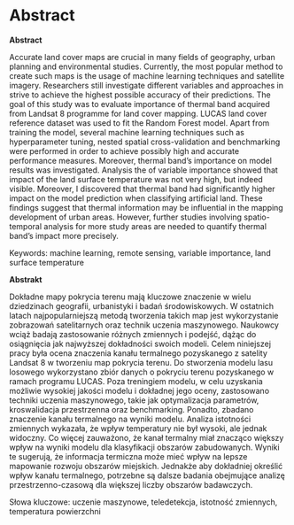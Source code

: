 # Abstract {.unnumbered}

**Abstract**

Accurate land cover maps are crucial in many fields of geography, urban planning and environmental studies.
Currently, the most popular method to create such maps is the usage of machine learning techniques and satellite imagery.
Researchers still investigate different variables and approaches in strive to achieve the highest possible accuracy of their predictions.
The goal of this study was to evaluate importance of thermal band acquired from Landsat 8 programme for land cover mapping.
LUCAS land cover reference dataset was used to fit the Random Forest model.
Apart from training the model, several machine learning techniques such as hyperparameter tuning, nested spatial cross-validation and benchmarking were performed in order to achieve possibly high and accurate performance measures.
Moreover, thermal band's importance on model results was investigated.
Analysis the of variable importance showed that impact of the land surface temperature was not very high, but indeed visible.
Moreover, I discovered that thermal band had significantly higher impact on the model prediction when classifying artificial land.
These findings suggest that thermal information may be influential in the mapping development of urban areas.
However, further studies involving spatio-temporal analysis for more study areas are needed to quantify thermal band's impact more precisely.

Keywords: machine learning, remote sensing, variable importance, land surface temperature

\newpage

**Abstrakt**

<!--Streszczenie powinno przedstawiać skrótowo główny problem pracy i jego rozwiązanie.
Możliwa struktura streszczenia to: (1) 1-3 zdania wstępu do problemu (czym się zajmujemy, dlaczego jest to ważne, jakie są problemy/luki do wypełnienia), (2) 1 zdanie opisujące cel pracy, (3) 1-3 zdania przedstawiające użyte materiały (dane) i metody (techniki, narzędzia), (4) 1-3 zdania obrazujące główne wyniki pracy, (5) 1-2 zdania podsumowujące; możliwe jest też określenie dalszych kroków/planów.-->

Dokładne mapy pokrycia terenu mają kluczowe znaczenie w wielu dziedzinach geografii, urbanistyki i badań środowiskowych.
W ostatnich latach najpopularniejszą metodą tworzenia takich map jest wykorzystanie zobrazowań satelitarnych oraz technik uczenia maszynowego.
Naukowcy wciąż badają zastosowanie różnych zmiennych i podejść, dążąc do osiągnięcia jak najwyższej dokładności swoich modeli.
Celem niniejszej pracy była ocena znaczenia kanału termalnego pozyskanego z satelity Landsat 8 w tworzeniu map pokrycia terenu.
Do stworzenia modelu lasu losowego wykorzystano zbiór danych o pokryciu terenu pozyskanego w ramach programu LUCAS.
Poza treningiem modelu, w celu uzyskania możliwie wysokiej jakości modelu i dokładnej jego oceny, zastosowano techniki uczenia maszynowego, takie jak optymalizacja parametrów, kroswalidacja przestrzenna oraz benchmarking.
Ponadto, zbadano znaczenie kanału termalnego na wyniki modelu.
Analiza istotności zmiennych wykazała, że wpływ temperatury nie był wysoki, ale jednak widoczny.
Co więcej zauważono, że kanał termalny miał znacząco większy wpływ na wyniki modelu dla klasyfikacji obszarów zabudowanych.
Wyniki te sugerują, że informacja termiczna może mieć wpływ na lepsze mapowanie rozwoju obszarów miejskich.
Jednakże aby dokładniej określić wpływ kanału termalnego, potrzebne są dalsze badania obejmujące analizę przestrzenno-czasową dla większej liczby obszarów badawczych.

Słowa kluczowe: uczenie maszynowe, teledetekcja, istotność zmiennych, temperatura powierzchni

\newpage

\setstretch{1.2}\sf\tighttoc\doublespacing
